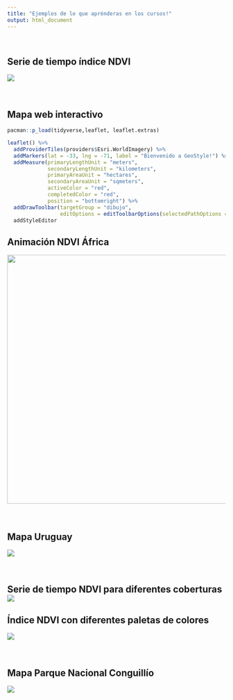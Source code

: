 ```yaml
---
title: "Ejemplos de lo que aprénderas en los cursos!"
output: html_document
---
```


\

## **Serie de tiempo índice NDVI**

![](images/mapita-01.png)\
\
\

## **Mapa web interactivo**

```r
pacman::p_load(tidyverse,leaflet, leaflet.extras)

leaflet() %>% 
  addProviderTiles(providers$Esri.WorldImagery) %>% 
  addMarkers(lat = -33, lng = -71, label = "Bienvenido a GeoStyle!") %>% 
  addMeasure(primaryLengthUnit = "meters",
             secondaryLengthUnit = "kilometers",
             primaryAreaUnit = "hectares",
             secondaryAreaUnit = "sqmeters",
             activeColor = "red",
             completedColor = "red",
             position = "bottomright") %>% 
  addDrawToolbar(targetGroup = "dibujo",
                 editOptions = editToolbarOptions(selectedPathOptions = selectedPathOptions())) %>%
  addStyleEditor

```

## **Animación NDVI África**

![](images/modis-ndvi-time-series-animation.gif){width="574"}\
\
\

## **Mapa Uruguay**

![](images/mapa_uruguay.png)\
\
\

## **Serie de tiempo NDVI para diferentes coberturas** ![](images/NDVI_ts.png)

## **Índice NDVI con diferentes paletas de colores**

![](images/map_colors.png)\
\
\

## **Mapa Parque Nacional Conguillío**

![](images/mapa_final.png)
